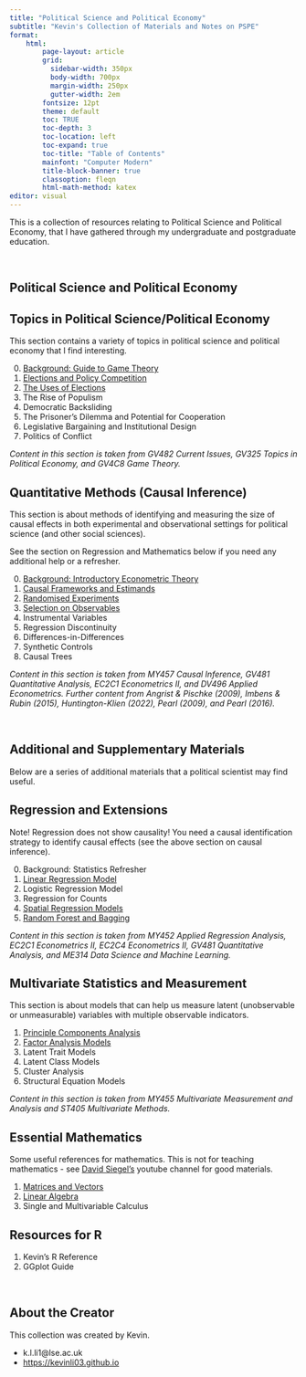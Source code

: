 ```yaml
---
title: "Political Science and Political Economy"
subtitle: "Kevin's Collection of Materials and Notes on PSPE"
format:
    html:
        page-layout: article
        grid:
          sidebar-width: 350px
          body-width: 700px
          margin-width: 250px
          gutter-width: 2em
        fontsize: 12pt
        theme: default
        toc: TRUE
        toc-depth: 3
        toc-location: left
        toc-expand: true
        toc-title: "Table of Contents"
        mainfont: "Computer Modern"
        title-block-banner: true
        classoption: fleqn
        html-math-method: katex
editor: visual
---
```


This is a collection of resources relating to Political Science and Political Economy, that I have gathered through my undergraduate and postgraduate education.

<br />

## Political Science and Political Economy

::: {.callout-tip collapse="true" appearance="simple" icon="false"}
# Topics in Political Science/Political Economy

This section contains a variety of topics in political science and political economy that I find interesting.

0.  [Background: Guide to Game Theory](https://politicalscience.github.io/topics/0.html)
1.  [Elections and Policy Competition](https://politicalscience.github.io/topics/1.html)
2.  [The Uses of Elections](https://politicalscience.github.io/topics/2.html)
3.  The Rise of Populism
4.  Democratic Backsliding
5.  The Prisoner's Dilemma and Potential for Cooperation
6.  Legislative Bargaining and Institutional Design
7.  Politics of Conflict

*Content in this section is taken from GV482 Current Issues, GV325 Topics in Political Economy, and GV4C8 Game Theory.*
:::

::: {.callout-tip collapse="true" appearance="simple" icon="false"}
# Quantitative Methods (Causal Inference)

This section is about methods of identifying and measuring the size of causal effects in both experimental and observational settings for political science (and other social sciences).

See the section on Regression and Mathematics below if you need any additional help or a refresher.

0.  [Background: Introductory Econometric Theory](https://politicalscience.github.io/causal/0.html)
1.  [Causal Frameworks and Estimands](https://politicalscience.github.io/causal/1.html)
2.  [Randomised Experiments](https://politicalscience.github.io/causal/2.html)
3.  [Selection on Observables](https://politicalscience.github.io/causal/3.html)
4.  Instrumental Variables
5.  Regression Discontinuity
6.  Differences-in-Differences
7.  Synthetic Controls
8.  Causal Trees

*Content in this section is taken from MY457 Causal Inference, GV481 Quantitative Analysis, EC2C1 Econometrics II, and DV496 Applied Econometrics. Further content from Angrist & Pischke (2009), Imbens & Rubin (2015), Huntington-Klien (2022), Pearl (2009), and Pearl (2016).*
:::

<br />

## Additional and Supplementary Materials

Below are a series of additional materials that a political scientist may find useful.

::: {.callout-note collapse="true" appearance="simple" icon="false"}
## Regression and Extensions

Note! Regression does not show causality! You need a causal identification strategy to identify causal effects (see the above section on causal inference).

0.  Background: Statistics Refresher
1.  [Linear Regression Model](https://politicalscience.github.io/regression/1.html)
2.  Logistic Regression Model
3.  Regression for Counts
4.  [Spatial Regression Models](https://politicalscience.github.io/regression/4.html)
5.  [Random Forest and Bagging](https://politicalscience.github.io/regression/5.html)

*Content in this section is taken from MY452 Applied Regression Analysis, EC2C1 Econometrics II, EC2C4 Econometrics II, GV481 Quantitative Analysis, and ME314 Data Science and Machine Learning.*
:::

::: {.callout-note collapse="true" appearance="simple" icon="false"}
## Multivariate Statistics and Measurement

This section is about models that can help us measure latent (unobservable or unmeasurable) variables with multiple observable indicators.

1.  [Principle Components Analysis](https://politicalscience.github.io/multivariate/1.html)
2.  [Factor Analysis Models](https://politicalscience.github.io/multivariate/2.html)
3.  Latent Trait Models
4.  Latent Class Models
5.  Cluster Analysis
6.  Structural Equation Models

*Content in this section is taken from MY455 Multivariate Measurement and Analysis and ST405 Multivariate Methods.*
:::

::: {.callout-note collapse="true" appearance="simple" icon="false"}
## Essential Mathematics

Some useful references for mathematics. This is not for teaching mathematics - see [David Siegel's](https://www.youtube.com/@DaveASiegel/playlists) youtube channel for good materials.

1.  [Matrices and Vectors](https://politicalscience.github.io/maths/1.html)
2.  [Linear Algebra](https://politicalscience.github.io/maths/2.html)
3.  Single and Multivariable Calculus
:::

::: {.callout-note collapse="true" appearance="simple" icon="false"}
## Resources for R

1.  Kevin's R Reference
2.  GGplot Guide
:::

<br />

## About the Creator

This collection was created by Kevin.

-   k.l.li1\@lse.ac.uk
-   <https://kevinli03.github.io>
